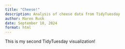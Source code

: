 ```yaml
---
title: "Cheese!"
description: Analysis of cheese data from TidyTuesday
author: Maren Rusk
date: September 18, 2024
format: html
---
```


This is my second TidyTuesday visualization!